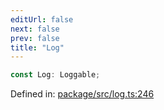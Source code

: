```yaml
---
editUrl: false
next: false
prev: false
title: "Log"
---
```


```ts
const Log: Loggable;
```

Defined in: [package/src/log.ts:246](https://github.com/KingsBeCattz/uncmd/blob/34f56ab7f4928c128676b89cb547e0ade417ea76/package/src/log.ts#L246)

